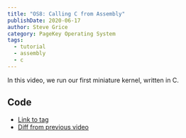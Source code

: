 ```yaml
---
title: "OS8: Calling C from Assembly"
publishDate: 2020-06-17
author: Steve Grice
category: PageKey Operating System
tags:
  - tutorial
  - assembly
  - c
---
```


In this video, we run our first miniature kernel, written in C.


<BlogYoutubeVideo videoId="5RWjI83C47k" />

## Code

- [Link to tag](https://github.com/pagekeysolutions/pkos/releases/tag/vid%2Fos008)
- [Diff from previous video](https://github.com/pagekeysolutions/pkos/compare/vid/os007..vid/os008)
